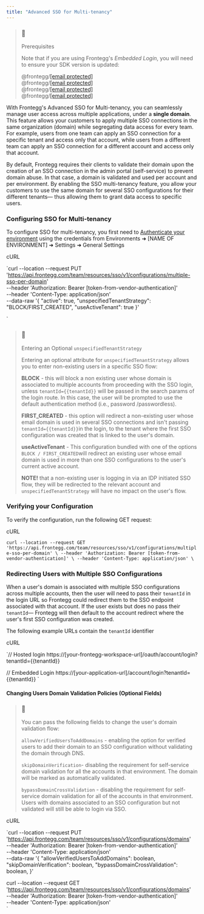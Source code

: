```yaml
---
title: "Advanced SSO for Multi-tenancy"
---
```


> ### 🚧
> 
> Prerequisites
> 
> Note that if you are using Frontegg's _Embedded Login_, you will need to ensure your SDK version is updated: 
> 
> @frontegg/[\[email protected\]](/cdn-cgi/l/email-protection#83f1e6e2e0f7c3b6adb3adb7b6)  
> @frontegg/[\[email protected\]](/cdn-cgi/l/email-protection#5638332e223c2516617866786762)  
> @frontegg/[\[email protected\]](/cdn-cgi/l/email-protection#56373831233a372416637865637866)  
> @frontegg/[\[email protected\]](/cdn-cgi/l/email-protection#9fe9eafadfadb1afb1abaf)

With Frontegg's Advanced SSO for Multi-tenancy, you can seamlessly manage user access across multiple applications, under a **single domain**. This feature allows your customers to apply multiple SSO connections in the same organization (domain) while segregating data access for every team. For example, users from one team can apply an SSO connection for a specific tenant and access only that account, while users from a different team can apply an SSO connection for a different account and access only that account.

By default, Frontegg requires their clients to validate their domain upon the creation of an SSO connection in the admin portal (self-service) to prevent domain abuse. In that case, a domain is validated and used per account and per environment. By enabling the SSO multi-tenancy feature, you allow your customers to use the same domain for several SSO configurations for their different tenants— thus allowing them to grant data access to specific users. 

### Configuring SSO for Multi-tenancy

To configure SSO for multi-tenancy, you first need to [Authenticate your environment](/reference/authenticate%5Fvendor) using the credentials from Environments ➜ \[NAME OF ENVIRONMENT\] ➜ Settings ➜ General Settings

cURL

`curl --location --request PUT 'https://api.frontegg.com/team/resources/sso/v1/configurations/multiple-sso-per-domain' \
--header 'Authorization: Bearer [token-from-vendor-authentication]' \
--header 'Content-Type: application/json' \
--data-raw '{
"active": true,
"unspecifiedTenantStrategy": "BLOCK/FIRST_CREATED",
"useActiveTenant": true
}'

`

> ### 📘
> 
> Entering an Optional `unspecifiedTenantStrategy`
> 
> Entering an optional attribute for `unspecifiedTenantStrategy` allows you to enter non-existing users in a specific SSO flow: 
> 
> **BLOCK** \- this will block a non existing user whose domain is associated to multiple accounts from proceeding with the SSO login, unless `tenantId={{tenantId}}` will be passed in the search params of the login route. In this case, the user will be prompted to use the default authentication method (i.e., password /passwordless). 
> 
> **FIRST\_CREATED** \- this option will redirect a non-existing user whose email domain is used in several SSO connections and isn't passing `tenantId={{tenantId}}`in the login, to the tenant where the first SSO configuration was created that is linked to the user's domain. 
> 
> **useActiveTenant** \- This configuration bundled with one of the options `BLOCK / FIRST_CREATED`will redirect an existing user whose email domain is used in more than one SSO configurations to the user's current active account.
> 
> **NOTE!** that a non-existing user is logging in via an IDP initiated SSO flow, they will be redirected to the relevant account and `unspecifiedTenantStrategy` will have no impact on the user's flow.

### Verifying your Configuration

To verify the configuration, run the following GET request: 

cURL

`curl --location --request GET 'https://api.frontegg.com/team/resources/sso/v1/configurations/multiple-sso-per-domain' \
--header 'Authorization: Bearer [token-from-vendor-authentication]' \
--header 'Content-Type: application/json' \
`

### Redirecting Users with Multiple SSO Configurations

When a user's domain is associated with multiple SSO configurations across multiple accounts, then the user will need to pass their `tenantId` in the login URL so Frontegg could redirect them to the SSO endpoint associated with that account. If the user exists but does no pass their `tenantId`— Frontegg will then default to the account redirect where the user's first SSO configuration was created.

The following example URLs contain the `tenantId` identifier 

cURL

`// Hosted login
https://[your-frontegg-workspace-url]/oauth/account/login?tenantId={{tenantId}}

// Embedded Login
https://[your-application-url]/account/login?tenantId={{tenantId}}
`

#### Changing Users Domain Validation Policies (Optional Fields)

> ### 📘
> 
> You can pass the following fields to change the user's domain validation flow: 
> 
> `allowVerifiedUsersToAddDomains` \- enabling the option for verified users to add their domain to an SSO configuration without validating the domain through DNS.
> 
> `skipDomainVerification`\- disabling the requirement for self-service domain validation for all the accounts in that environment. The domain will be marked as automatically validated.
> 
> `bypassDomainCrossValidation` \- disabling the requirement for self-service domain validation for all of the accounts in that environment. Users with domains associated to an SSO configuration but not validated will still be able to login via SSO.

cURL

`curl --location --request PUT 'https://api.frontegg.com/team/resources/sso/v1/configurations/domains' \
--header 'Authorization: Bearer [token-from-vendor-authentication]' \
--header 'Content-Type: application/json' \
--data-raw '{
	"allowVerifiedUsersToAddDomains": boolean,
	"skipDomainVerification": boolean,
	"bypassDomainCrossValidation": boolean,
}'

curl --location --request GET 'https://api.frontegg.com/team/resources/sso/v1/configurations/domains' \
--header 'Authorization: Bearer [token-from-vendor-authentication]' \
--header 'Content-Type: application/json' \
`